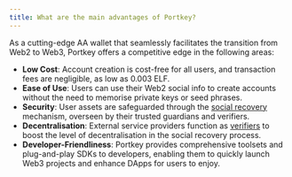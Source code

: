 ```yaml
---
title: What are the main advantages of Portkey?
---
```


As a cutting-edge AA wallet that seamlessly facilitates the transition from Web2 to Web3, Portkey offers a competitive edge in the following areas:

* **Low Cost**: Account creation is cost-free for all users, and transaction fees are negligible, as low as 0.003 ELF.
* **Ease of Use**: Users can use their Web2 social info to create accounts without the need to memorise private keys or seed phrases.
* **Security**: User assets are safeguarded through the <u>social recovery</u> mechanism, overseen by their trusted guardians and verifiers.
* **Decentralisation**: External service providers function as <u>verifiers</u> to boost the level of decentralisation in the social recovery process.
* **Developer-Friendliness**: Portkey provides comprehensive toolsets and plug-and-play SDKs to developers, enabling them to quickly launch Web3 projects and enhance DApps for users to enjoy.
